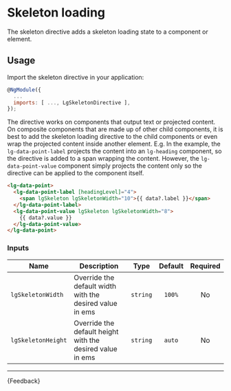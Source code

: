 
<Meta title="Helpers/Directives/Skeleton loading/Guide" />

# Skeleton loading

The skeleton directive adds a skeleton loading state to a component or element.

## Usage

Import the skeleton directive in your application:

```js
@NgModule({
  ...
  imports: [ ..., LgSkeletonDirective ],
});
```

The directive works on components that output text or projected content. On composite components that
are made up of other child components, it is best to add the skeleton loading directive to the child
components or even wrap the projected content inside another element. E.g. In the example,
the `lg-data-point-label` projects the content into an `lg-heading` component,
so the directive is added to a span wrapping the content. However, the `lg-data-point-value` component
simply projects the content only so the directive can be applied to the component itself.

```html
<lg-data-point>
  <lg-data-point-label [headingLevel]="4">
    <span lgSkeleton lgSkeletonWidth="10">{{ data?.label }}</span>
  </lg-data-point-label>
  <lg-data-point-value lgSkeleton lgSkeletonWidth="8">
    {{ data?.value }}
  </lg-data-point-value>
</lg-data-point>
```

### Inputs

| Name               | Description                                               |   Type   | Default | Required |
|--------------------|-----------------------------------------------------------|:--------:|:-------:|:--------:|
| `lgSkeletonWidth`  | Override the default width with the desired value in ems  | `string` | `100%`  |    No    |
| `lgSkeletonHeight` | Override the default height with the desired value in ems | `string` | `auto`  |    No    |

***

<Markdown>
  {Feedback}
</Markdown>
